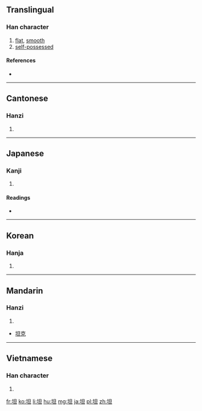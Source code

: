 ==Translingual==

===Han character===
{{Han char|rn=32|rad=土|as=05|sn=8|four=4611<sub>0</sub>|canj=土日一 (GAM)|ids=⿰[[土]][[旦]]}}

# [[flat]], [[smooth]]
# [[self-possessed]]

====References====
* {{Han ref|kx=0226.180|dkj=04971|dj=0461.300|hdz=10431.030|uh=5766|ud=22374|bh=A95A|bd=43354}}

----

==Cantonese==

===Hanzi===
{{yue-hanzi|jyut=taan2|y=taan2}}

# {{defn|lang=yue|sort=土05}}

----

==Japanese==

===Kanji===
{{ja-kanji|grade=|rs=土05}}

# {{defn|lang=ja|sort=土05}}

====Readings====
* {{ja-readings|on=[[たん]] (tan)|kun=[[たいら]] (taira)}}

----

==Korean==

===Hanja===
{{ko-hanja|hangeul=탄|rv=tan|mr=t'an}}

# {{defn|lang=ko|sort=土05}}

----

==Mandarin==

===Hanzi===
{{cmn-hanzi|pin=[[tǎn]] ([[tan3]])|wg=t'an<sup>3</sup>}}

# {{defn|lang=cmn|sort=土05}}
* [[坦克]]

----

==Vietnamese==

===Han character===
{{vi-hantu|[[thản]], [[đất]], [[đắt]], [[đứt]], [[đật]], [[ngẩn]], [[thưỡn]]|rs=土05}}

# {{defn|lang=vi|sort=土05}}

[[fr:坦]]
[[ko:坦]]
[[li:坦]]
[[hu:坦]]
[[mg:坦]]
[[ja:坦]]
[[pl:坦]]
[[zh:坦]]